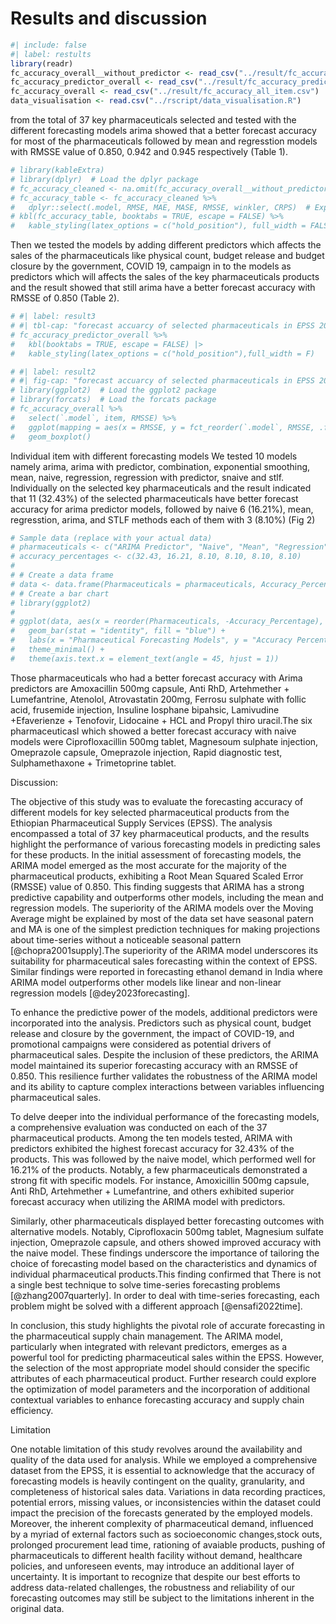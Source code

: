 # Results and discussion {#sec-results}

```r
#| include: false
#| label: restults
library(readr)
fc_accuracy_overall__without_predictor <- read_csv("../result/fc_accuracy_overall__without_predictor.csv")
fc_accuracy_predictor_overall <- read_csv("../result/fc_accuracy_predictor_overall.csv")
fc_accuracy_overall <- read_csv("../result/fc_accuracy_all_item.csv")
data_visualisation <- read.csv("../rscript/data_visualisation.R")
```


from the total of 37 key pharmaceuticals selected and tested with the  different forecasting models arima showed that a better forecast accuracy for most of the pharmaceuticals followed by mean and  regresstion models with RMSSE value of 0.850, 0.942 and 0.945 respectively (Table 1).

```r
# library(kableExtra)
# library(dplyr)  # Load the dplyr package
# fc_accuracy_cleaned <- na.omit(fc_accuracy_overall__without_predictor)
# fc_accuracy_table <- fc_accuracy_cleaned %>%
#   dplyr::select(.model, RMSE, MAE, MASE, RMSSE, winkler, CRPS)  # Explicitly specify dplyr::select
# kbl(fc_accuracy_table, booktabs = TRUE, escape = FALSE) %>%
#   kable_styling(latex_options = c("hold_position"), full_width = FALSE)
```


Then we tested the models by adding different predictors which affects the sales of the pharmaceuticals like physical count, budget release and budget closure by the government, COVID 19, campaign in to the models as predictors which will affects the sales of the key pharmaceuticals products and the result showed that still arima have a better forecast accuracy with RMSSE of 0.850 (Table 2). 

```r
# #| label: result3
# #| tbl-cap: "forecast accuarcy of selected pharmaceuticals in EPSS 2018-2022 after considering predictors"
# fc_accuracy_predictor_overall %>% 
#   kbl(booktabs = TRUE, escape = FALSE) |>
#   kable_styling(latex_options = c("hold_position"),full_width = F)
```


```r
# #| label: result2
# #| fig-cap: "forecast accuarcy of selected pharmaceuticals in EPSS 2018-2022 after considering predictors"
# library(ggplot2)  # Load the ggplot2 package
# library(forcats)  # Load the forcats package
# fc_accuracy_overall %>%
#   select(`.model`, item, RMSSE) %>% 
#   ggplot(mapping = aes(x = RMSSE, y = fct_reorder(`.model`, RMSSE, .fun = median))) +
#   geom_boxplot()
```


Individual item with different forecasting models 
We tested 10 models namely arima, arima with predictor, combination, exponential smoothing, mean, naive, regression, regression with predictor, snaive and stlf. Individually on the selected key pharmaceuticals and the result indicated that 11 (32.43%) of the selected pharmaceuticals have better forecast accuracy for arima predictor models, followed by naive 6 (16.21%), mean, regresstion, arima, and STLF methods each of them with 3 (8.10%) (Fig 2)

```r
# Sample data (replace with your actual data)
# pharmaceuticals <- c("ARIMA Predictor", "Naive", "Mean", "Regression", "ARIMA", "STLF")
# accuracy_percentages <- c(32.43, 16.21, 8.10, 8.10, 8.10, 8.10)
# 
# # Create a data frame
# data <- data.frame(Pharmaceuticals = pharmaceuticals, Accuracy_Percentage = accuracy_percentages)
# # Create a bar chart
# library(ggplot2)
# 
# ggplot(data, aes(x = reorder(Pharmaceuticals, -Accuracy_Percentage), y = Accuracy_Percentage)) +
#   geom_bar(stat = "identity", fill = "blue") +
#   labs(x = "Pharmaceutical Forecasting Models", y = "Accuracy Percentage") +
#   theme_minimal() +
#   theme(axis.text.x = element_text(angle = 45, hjust = 1))

```


Those pharmaceuticals who had a better forecast accuracy with Arima predictors are Amoxacillin 500mg capsule, Anti RhD, Artehmether + Lumefantrine, Atenolol, Atrovastatin 200mg, Ferrosu sulphate with follic acid, frusemide injection, Insuline Iosphane bipahsic, Lamivudine +Efaverienze + Tenofovir, Lidocaine + HCL and Propyl thiro uracil.The  six pharmaceuticasl which showed a better forecast accuracy with naive models were Ciprofloxacillin 500mg tablet, Magnesoum sulphate injection, Omeprazole capsule, Omeprazole injection, Rapid diagnostic test, Sulphamethaxone + Trimetoprine tablet.



Discussion:
  
The objective of this study was to evaluate the forecasting accuracy of different 
models for key selected pharmaceutical products from the Ethiopian Pharmaceutical 
Supply Services (EPSS). The analysis encompassed a total of 37 key pharmaceutical 
products, and the results highlight the performance of various forecasting models in 
predicting sales for these products. In the initial assessment of forecasting models, 
the ARIMA model emerged as the most accurate for the majority of the pharmaceutical 
products, exhibiting a Root Mean Squared Scaled Error (RMSSE) value of 0.850. This 
finding suggests that ARIMA has a strong predictive capability and outperforms other 
models, including the mean and regression models. The superiority of the ARIMA models 
over the Moving Average might be explained by  most of the data set have seasonal 
patern and MA  is one of the simplest prediction techniques for making projections 
about time-series without a noticeable seasonal pattern [@chopra2001supply].The 
superiority of the ARIMA model underscores its suitability for pharmaceutical sales 
forecasting within the context of EPSS. Similar findings were reported in forecasting 
ethanol demand in India where ARIMA model outperforms other models like linear and 
non-linear regression models [@dey2023forecasting].


To enhance the predictive power of the models, additional predictors were incorporated 
into the analysis. Predictors such as physical count, budget release and closure by the government, the impact of COVID-19, and promotional campaigns were considered as 
potential drivers of pharmaceutical sales. Despite the inclusion of these predictors, 
the ARIMA model maintained its superior forecasting accuracy with an RMSSE of 0.850. 
This resilience further validates the robustness of the ARIMA model and its ability to 
capture complex interactions between variables influencing pharmaceutical sales.


To delve deeper into the individual performance of the forecasting models, a 
comprehensive evaluation was conducted on each of the 37 pharmaceutical products. Among the ten models tested, ARIMA with predictors exhibited the highest forecast accuracy 
for 32.43% of the products. This was followed by the naive model, which performed well 
for 16.21% of the products. Notably, a few pharmaceuticals demonstrated a strong fit 
with specific models. For instance, Amoxicillin 500mg capsule, Anti RhD, Artehmether + 
Lumefantrine, and others exhibited superior forecast accuracy when utilizing the ARIMA 
model with predictors.


Similarly, other pharmaceuticals displayed better forecasting outcomes with alternative models. Notably, Ciprofloxacin 
500mg tablet, Magnesium sulfate injection, Omeprazole capsule, and others showed 
improved accuracy with the naive model. These findings underscore the importance of 
tailoring the choice of forecasting model based on the characteristics and 
dynamics of individual pharmaceutical products.This finding confirmed that There is not
a single best technique to solve 
time-series forecasting problems [@zhang2007quarterly]. In order to deal with 
time-series forecasting, each problem might be solved with a different approach [@ensafi2022time].


In conclusion, this study highlights the pivotal role of accurate forecasting in the 
pharmaceutical supply chain management. The ARIMA model, particularly when integrated 
with relevant predictors, emerges as a powerful tool for 
predicting pharmaceutical sales within the EPSS. However, the selection of the most 
appropriate model should consider the specific attributes of each pharmaceutical 
product. Further research could explore the optimization of model parameters and the 
incorporation of additional contextual variables to enhance forecasting accuracy and 
supply chain efficiency.

Limitation

One notable limitation of this study revolves around the availability and quality of 
the data used for analysis. While we employed a comprehensive dataset from the EPSS, it is essential to acknowledge that the accuracy of forecasting models is heavily 
contingent on the quality, granularity, and completeness of historical sales data. 
Variations in data recording practices, potential errors, missing values, or 
inconsistencies within the dataset could impact the precision of the forecasts 
generated by the employed models. Moreover, the inherent complexity of pharmaceutical 
demand, influenced by a myriad of external factors such as socioeconomic changes,stock 
outs, prolonged procurement lead time, rationing of avaiable products, pushing of 
pharmaceuticals to different health facility without demand, healthcare policies, and 
unforeseen events, may introduce an additional layer of uncertainty. It is important to recognize that despite our best efforts to address data-related challenges, the 
robustness and reliability of our forecasting outcomes may still be subject to the 
limitations inherent in the original data.
